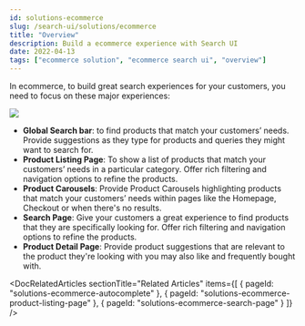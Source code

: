 ```yaml
---
id: solutions-ecommerce
slug: /search-ui/solutions/ecommerce
title: "Overview"
description: Build a ecommerce experience with Search UI
date: 2022-04-13
tags: ["ecommerce solution", "ecommerce search ui", "overview"]
---
```


In ecommerce, to build great search experiences for your customers, you need to focus on these major experiences:

![](images/ecommerce/overview/overview.png)

- **Global Search bar**: to find products that match your customers’ needs. Provide suggestions as they type for products and queries they might want to search for.
- **Product Listing Page**: To show a list of products that match your customers’ needs in a particular category. Offer rich filtering and navigation options to refine the products.
- **Product Carousels**: Provide Product Carousels highlighting products that match your customers’ needs within pages like the Homepage, Checkout or when there's no results.
- **Search Page**: Give your customers a great experience to find products that they are specifically looking for. Offer rich filtering and navigation options to refine the products.
- **Product Detail Page**: Provide product suggestions that are relevant to the product they're looking with you may also like and frequently bought with.

<DocRelatedArticles
  sectionTitle="Related Articles"
  items={[
    {
      pageId: "solutions-ecommerce-autocomplete"
    },
    {
      pageId: "solutions-ecommerce-product-listing-page"
    },
    {
      pageId: "solutions-ecommerce-search-page"
    }
  ]}
/>
